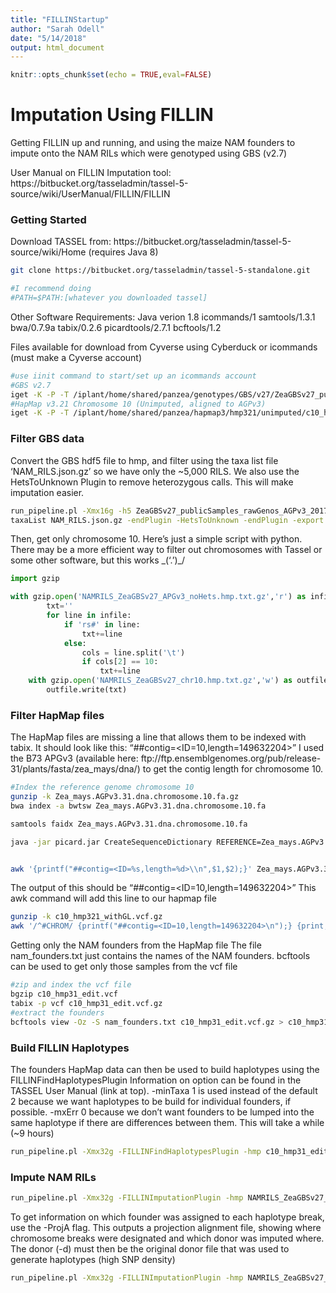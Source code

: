 ```yaml
---
title: "FILLINStartup"
author: "Sarah Odell"
date: "5/14/2018"
output: html_document
---
```

```r
knitr::opts_chunk$set(echo = TRUE,eval=FALSE)
```
# Imputation Using FILLIN

Getting FILLIN up and running, and using the maize NAM founders to impute onto the NAM RILs
which were genotyped using GBS (v2.7)

User Manual on FILLIN Imputation tool: https://bitbucket.org/tasseladmin/tassel-5-source/wiki/UserManual/FILLIN/FILLIN

### Getting Started
Download TASSEL from: https://bitbucket.org/tasseladmin/tassel-5-source/wiki/Home
(requires Java 8)
```bash
git clone https://bitbucket.org/tasseladmin/tassel-5-standalone.git

#I recommend doing
#PATH=$PATH:[whatever you downloaded tassel]
```
Other Software Requirements:
Java verion 1.8
icommands/1
samtools/1.3.1
bwa/0.7.9a
tabix/0.2.6
picardtools/2.7.1
bcftools/1.2

Files available for download from Cyverse using Cyberduck or icommands (must make a Cyverse account)
```bash
#use iinit command to start/set up an icommands account
#GBS v2.7
iget -K -P -T /iplant/home/shared/panzea/genotypes/GBS/v27/ZeaGBSv27_publicSamples_rawGenos_AGPv3_20170206.h5
#HapMap v3.21 Chromosome 10 (Unimputed, aligned to AGPv3)
iget -K -P -T /iplant/home/shared/panzea/hapmap3/hmp321/unimputed/c10_hmp321_withGL.vcf.gz
```

### Filter GBS data
Convert the GBS hdf5 file to hmp, and filter using the taxa list file 'NAM_RILS.json.gz' so we have only the ~5,000 RILS. We also use the HetsToUnknown Plugin to remove heterozygous calls. This will make imputation easier.

```bash
run_pipeline.pl -Xmx16g -h5 ZeaGBSv27_publicSamples_rawGenos_AGPv3_20170206.h5 -FilterTaxaBuilderPlugin -t
taxaList NAM_RILS.json.gz -endPlugin -HetsToUnknown -endPlugin -export NAMRILS_ZeaGBSv27_APGv3_noHets.hmp.txt.gz -exportType Hapmap
```

Then, get only chromosome 10. Here's just a simple script with python. There may be a more efficient way to filter out chromosomes with Tassel or 
some other software, but this works \_('.')_/
```python
import gzip

with gzip.open('NAMRILS_ZeaGBSv27_APGv3_noHets.hmp.txt.gz','r') as infile:
        txt=''
        for line in infile:
            if 'rs#' in line:
                txt+=line
            else:
                cols = line.split('\t')
                if cols[2] == 10:
                    txt+=line
    with gzip.open('NAMRILS_ZeaGBSv27_chr10.hmp.txt.gz','w') as outfile:
        outfile.write(txt)
```

### Filter HapMap files

The HapMap files are missing a line that allows them to be indexed with tabix.
It should look like this:
"##contig=<ID=10,length=149632204>"
I used the B73 APGv3 (available here: ftp://ftp.ensemblgenomes.org/pub/release-31/plants/fasta/zea_mays/dna/)
to get the contig length for chromosome 10. 
```bash
#Index the reference genome chromosome 10
gunzip -k Zea_mays.AGPv3.31.dna.chromosome.10.fa.gz
bwa index -a bwtsw Zea_mays.AGPv3.31.dna.chromosome.10.fa

samtools faidx Zea_mays.AGPv3.31.dna.chromosome.10.fa

java -jar picard.jar CreateSequenceDictionary REFERENCE=Zea_mays.AGPv3.31.dna.chromosome.10.fa OUTPUT=Zea_mays.AGPv3.31.dna.chromosome.10.dict


awk '{printf("##contig=<ID=%s,length=%d>\\n",$1,$2);}' Zea_mays.AGPv3.31.dna.chromosome.10.fa.fai > chrom_length.txt
```

The output of this should be 
"##contig=<ID=10,length=149632204>"
This awk command will add this line to our hapmap file

```bash
gunzip -k c10_hmp321_withGL.vcf.gz
awk '/^#CHROM/ {printf("##contig=<ID=10,length=149632204>\n");} {print;}' c10_hmp321_withGL.vcf > c10_hmp31_edit.vcf
```

Getting only the NAM founders from the HapMap file
The file nam_founders.txt just contains the names of the NAM founders. bcftools can be used to get
only those samples from the vcf file
```bash
#zip and index the vcf file
bgzip c10_hmp31_edit.vcf 
tabix -p vcf c10_hmp31_edit.vcf.gz
#extract the founders
bcftools view -Oz -S nam_founders.txt c10_hmp31_edit.vcf.gz > c10_hmp31_edit_founders.vcf.gz
```

### Build FILLIN Haplotypes

The founders HapMap data can then be used to build haplotypes using the FILLINFindHaplotypesPlugin
Information on option can be found in the TASSEL User Manual (link at top). -minTaxa 1 is used instead of the default 2 because we want haplotypes to be build for individual founders, if possible. -mxErr 0 because we don't want founders to be lumped into the same haplotype if there are differences between them.
This will take a while (~9 hours)
```bash
run_pipeline.pl -Xmx32g -FILLINFindHaplotypesPlugin -hmp c10_hmp31_edit_founders.vcf.gz -o NAMHaps/ -mxErr 0 -minTaxa 1 -extOut true -endPlugin
```

### Impute NAM RILs 
```bash
run_pipeline.pl -Xmx32g -FILLINImputationPlugin -hmp NAMRILS_ZeaGBSv27_APGv3_noHets.hmp.txt.gz -d NAMHaps/ -o NAMRILS_ZeaGBSv27_APGv3_FILLINImputed.hmp.txt.gz -endPlugin
```

To get information on which founder was assigned to each haplotype break, use the -ProjA flag.
This outputs a projection alignment file, showing where chromosome breaks were designated and which
donor was imputed where.
The donor (-d) must then be the original donor file that was used to generate haplotypes (high SNP density)
```bash
run_pipeline.pl -Xmx32g -FILLINImputationPlugin -hmp NAMRILS_ZeaGBSv27_APGv3_noHets.hmp.txt.gz -d c10_hmp31_edit_founders.vcf.gz -o NAMRILS_ZeaGBSv27_APGv3_FILLINImputed_ProjA.hmp.txt.gz -ProjA true -endPlugin
```

